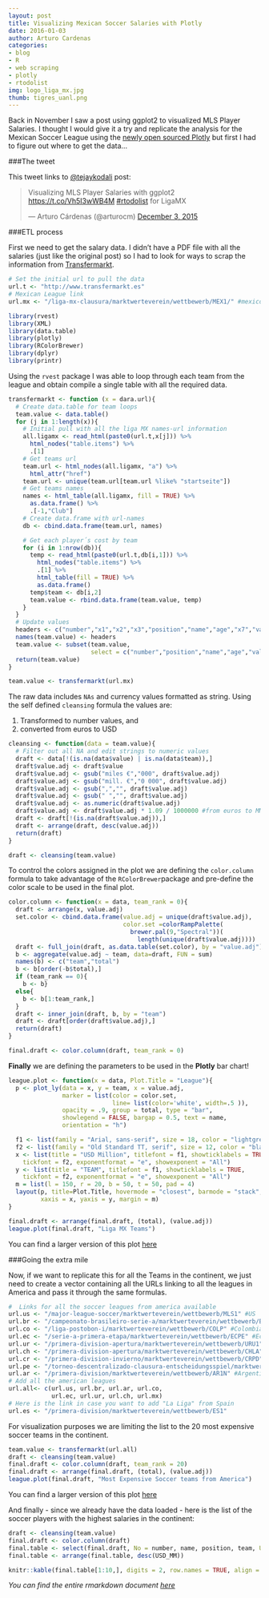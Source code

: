 ```yaml
---
layout: post
title: Visualizing Mexican Soccer Salaries with Plotly
date: 2016-01-03
author: Arturo Cardenas
categories:
- blog
- R
- web scraping
- plotly
- rtodolist
img: logo_liga_mx.jpg
thumb: tigres_uanl.png
---
```




Back in November I saw a post using ggplot2 to visualized MLS Player Salaries. I thought I would give it a try and replicate the analysis for the Mexican Soccer League using the [newly open sourced Plotly](https://plot.ly/javascript/open-source-announcement/?utm_content=buffer31954&utm_medium=social&utm_source=twitter.com&utm_campaign=buffer) but first I had to figure out where to get the data...

<!--more-->

###The tweet


This tweet links to [@tejaykodali](https://twitter.com/tejaykodali) post:


<blockquote class="twitter-tweet" lang="en"><p lang="en" dir="ltr">Visualizing MLS Player Salaries with ggplot2 <a href="https://t.co/Vh5I3wWB4M">https://t.co/Vh5I3wWB4M</a> <a href="https://twitter.com/hashtag/rtodolist?src=hash">#rtodolist</a> for LigaMX</p>&mdash; Arturo Cárdenas (@arturocm) <a href="https://twitter.com/arturocm/status/672268433904574466">December 3, 2015</a></blockquote>
<script async src="//platform.twitter.com/widgets.js" charset="utf-8"></script>



###ETL process



First we need to get the salary data. I didn't have a PDF file with all the salaries (just like the original post) so I had to look for ways to scrap the information from [Transfermarkt](http://www.transfermarkt.es).  



```r
# Set the initial url to pull the data
url.t <- "http://www.transfermarkt.es"
# Mexican League link
url.mx <- "/liga-mx-clausura/marktwerteverein/wettbewerb/MEX1/" #mexico
```


```r
library(rvest)
library(XML)
library(data.table)
library(plotly)
library(RColorBrewer)
library(dplyr)
library(printr)
```



Using the `rvest` package I was able to loop through each team from the league and obtain compile a single table with all the required data.



```r
transfermarkt <- function (x = dara.url){
  # Create data.table for team loops
  team.value <- data.table()
  for (j in 1:length(x)){
    # Initial pull with all the liga MX names-url information
    all.ligamx <- read_html(paste0(url.t,x[j])) %>%
      html_nodes("table.items") %>%
      .[1]
    # Get teams url
    team.url <- html_nodes(all.ligamx, "a") %>%
      html_attr("href")
    team.url <- unique(team.url[team.url %like% "startseite"])
    # Get teams names
    names <- html_table(all.ligamx, fill = TRUE) %>%
      as.data.frame() %>%
      .[-1,"Club"]
    # Create data.frame with url-names
    db <- cbind.data.frame(team.url, names)

    # Get each player´s cost by team
    for (i in 1:nrow(db)){
      temp <- read_html(paste0(url.t,db[i,1])) %>%
        html_nodes("table.items") %>%
        .[1] %>%
        html_table(fill = TRUE) %>%
        as.data.frame()
      temp$team <- db[i,2]
      team.value <- rbind.data.frame(team.value, temp)
    }
  }
  # Update values
  headers <- c("number","x1","x2","x3","position","name","age","x7","value","team")
  names(team.value) <- headers
  team.value <- subset(team.value,
                       select = c("number","position","name","age","value","team"))
  return(team.value)
}
```


```r
team.value <- transfermarkt(url.mx)
```



The raw data includes `NAs` and currency values formatted as string. Using the self defined `cleansing` formula the values are:

1. Transformed to number values, and 
2. converted from euros to USD




```r
cleansing <- function(data = team.value){
  # Filter out all NA and edit strings to numeric values
  draft <- data[!(is.na(data$value) | is.na(data$team)),]
  draft$value.adj <- draft$value
  draft$value.adj <- gsub("miles €","000", draft$value.adj)
  draft$value.adj <- gsub("mill. €","0 000", draft$value.adj)
  draft$value.adj <- gsub(",","", draft$value.adj)
  draft$value.adj <- gsub(" ","", draft$value.adj)
  draft$value.adj <- as.numeric(draft$value.adj)
  draft$value.adj <- draft$value.adj * 1.09 / 1000000 #from euros to MM dlls
  draft <- draft[!(is.na(draft$value.adj)),]
  draft <- arrange(draft, desc(value.adj))
  return(draft)
}
```

```r
draft <- cleansing(team.value)
```



To control the colors assigned in the plot we are defining the `color.column` formula to take advantage of the `RColorBrewer`package and pre-define the color scale to be used in the final plot. 




```r
color.column <- function(x = data, team_rank = 0){
  draft <- arrange(x, value.adj)
  set.color <- cbind.data.frame(value.adj = unique(draft$value.adj),
                                color.set =colorRampPalette(
                                  brewer.pal(9,"Spectral"))(
                                    length(unique(draft$value.adj))))
  draft <- full_join(draft, as.data.table(set.color), by = "value.adj")
  b <- aggregate(value.adj ~ team, data=draft, FUN = sum)
  names(b) <- c("team","total")
  b <- b[order(-b$total),]
  if (team_rank == 0){
    b <- b}
  else{
    b <- b[1:team_rank,]
  }
  draft <- inner_join(draft, b, by = "team")
  draft <- draft[order(draft$value.adj),]
  return(draft)
}
```

```r
final.draft <- color.column(draft, team_rank = 0)
```



**Finally** we are defining the parameters to be used in the **Plotly** bar chart!




```r
league.plot <- function(x = data, Plot.Title = "League"){
  p <- plot_ly(data = x, y = team, x = value.adj,
               marker = list(color = color.set,
                             line= list(color='white', width=.5 )),
               opacity = .9, group = total, type = "bar",
               showlegend = FALSE, bargap = 0.5, text = name,
               orientation = "h")

  f1 <- list(family = "Arial, sans-serif", size = 18, color = "lightgrey")
  f2 <- list(family = "Old Standard TT, serif", size = 12, color = "black")
  x <- list(title = "USD Million", titlefont = f1, showticklabels = TRUE,
    tickfont = f2, exponentformat = "e", showexponent = "All")
  y <- list(title = "TEAM", titlefont = f1, showticklabels = TRUE,
    tickfont = f2, exponentformat = "e", showexponent = "All")
  m = list(l = 150, r = 20, b = 50, t = 50, pad = 4)
  layout(p, title=Plot.Title, hovermode = "closest", barmode = "stack", 
         xaxis = x, yaxis = y, margin = m)
}
```

```r
final.draft <- arrange(final.draft, (total), (value.adj))
league.plot(final.draft, "Liga MX Teams")
```



You can find a larger version of this plot [here](http://rpubs.com/arturocm/ligamx)



###Going the extra mile




Now, if we want to replicate this for all the Teams in the continent, we just need to create a vector containing all the URLs linking to all the leagues in America and pass it through the same formulas.



```r
#  Links for all the soccer leagues from america available
url.us <- "/major-league-soccer/marktwerteverein/wettbewerb/MLS1" #US
url.br <- "/campeonato-brasileiro-serie-a/marktwerteverein/wettbewerb/BRA1" #Brazil
url.co <- "/liga-postobon-i/marktwerteverein/wettbewerb/COLP" #Colombia
url.ec <- "/serie-a-primera-etapa/marktwerteverein/wettbewerb/ECPE" #Ecuador
url.ur <- "/primera-division-apertura/marktwerteverein/wettbewerb/URU1" #Uruguay
url.ch <- "/primera-division-apertura/marktwerteverein/wettbewerb/CHLA" #Chile
url.cr <- "/primera-division-invierno/marktwerteverein/wettbewerb/CRPD" #C Rica
url.pe <- "/torneo-descentralizado-clausura-entscheidungsspiel/marktwerteverein/wettbewerb/PERD" #Peru
url.ar <- "/primera-division/marktwerteverein/wettbewerb/AR1N" #Argentina
# Add all the american leagues
url.all<- c(url.us, url.br, url.ar, url.co, 
            url.ec, url.ur, url.ch, url.mx)
# Here is the link in case you want to add "La Liga" from Spain
url.es <- "/primera-division/marktwerteverein/wettbewerb/ES1"
```



For visualization purposes we are limiting the list to the 20 most expensive soccer teams in the continent.



```r
team.value <- transfermarkt(url.all)
draft <- cleansing(team.value)
final.draft <- color.column(draft, team_rank = 20)
final.draft <- arrange(final.draft, (total), (value.adj))
league.plot(final.draft, "Most Expensive Soccer teams from America")
```



You can find a larger version of this plot [here](http://rpubs.com/arturocm/allsoccer)



And finally - since we already have the data loaded - here is the list of the soccer players with the highest salaries in the continent:




```r
draft <- cleansing(team.value)
final.draft <- color.column(draft)
final.table <- select(final.draft, No = number, name, position, team, USD_MM = value.adj)
final.table <- arrange(final.table, desc(USD_MM))

knitr::kable(final.table[1:10,], digits = 2, row.names = TRUE, align = "c", format = "markdown", padding = 40)
```





*You can find the entire rmarkdown document [here](https://github.com/arturocm/arturocm.github.io/_source/liga-mx)*

